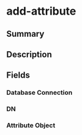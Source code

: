 
# add-attribute

## Summary

<Tooltip components={props.components} />

## Description

<Description components={props.components} />

## Fields

### Database Connection

<Field0 components={props.components} />

### DN

<Field1 components={props.components} />

### Attribute Object

<Field2 components={props.components} />

